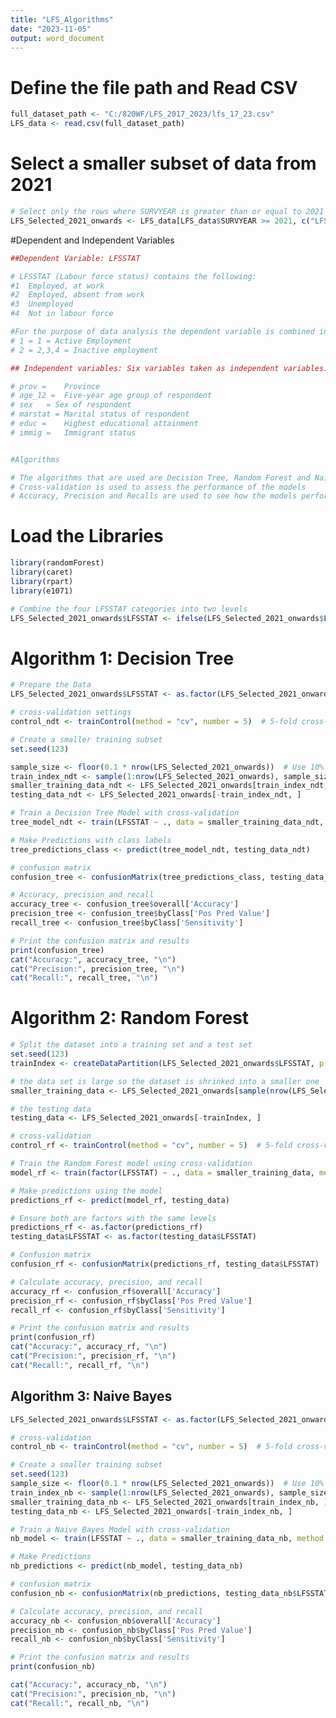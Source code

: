 ---
title: "LFS_Algorithms"
date: "2023-11-05"
output: word_document
---

# Define the file path and Read CSV
```{r}
full_dataset_path <- "C:/820WF/LFS_2017_2023/lfs_17_23.csv"
LFS_data <- read.csv(full_dataset_path)
```

# Select a smaller subset of data from 2021
```{r}
# Select only the rows where SURVYEAR is greater than or equal to 2021
LFS_Selected_2021_onwards <- LFS_data[LFS_data$SURVYEAR >= 2021, c("LFSSTAT", "PROV", "AGE_12", "SEX", "MARSTAT", "EDUC", "IMMIG")]
```


#Dependent and Independent Variables
```{r}
##Dependent Variable: LFSSTAT

# LFSSTAT (Labour force status) contains the following:
#1	Employed, at work
#2	Employed, absent from work
#3	Unemployed
#4	Not in labour force

#For the purpose of data analysis the dependent variable is combined into two levels
# 1 = 1 = Active Employment
# 2 = 2,3,4 = Inactive employment

## Independent variables: Six variables taken as independent variables:

# prov =	Province
# age_12 =	Five-year age group of respondent
# sex	= Sex of respondent
# marstat =	Marital status of respondent
# educ =	Highest educational attainment
# immig =	Immigrant status


#Algorithms

# The algorithms that are used are Decision Tree, Random Forest and Naive Bayes
# Cross-validation is used to assess the performance of the models
# Accuracy, Precision and Recalls are used to see how the models performed

```

# Load the Libraries
```{r}
library(randomForest)
library(caret)
library(rpart)
library(e1071)

# Combine the four LFSSTAT categories into two levels
LFS_Selected_2021_onwards$LFSSTAT <- ifelse(LFS_Selected_2021_onwards$LFSSTAT == 1, 1, 2)

```


# Algorithm 1: Decision Tree
```{r}
# Prepare the Data
LFS_Selected_2021_onwards$LFSSTAT <- as.factor(LFS_Selected_2021_onwards$LFSSTAT)

# cross-validation settings
control_ndt <- trainControl(method = "cv", number = 5)  # 5-fold cross-validation

# Create a smaller training subset
set.seed(123)

sample_size <- floor(0.1 * nrow(LFS_Selected_2021_onwards))  # Use 10% of the data
train_index_ndt <- sample(1:nrow(LFS_Selected_2021_onwards), sample_size)
smaller_training_data_ndt <- LFS_Selected_2021_onwards[train_index_ndt, ]
testing_data_ndt <- LFS_Selected_2021_onwards[-train_index_ndt, ]

# Train a Decision Tree Model with cross-validation
tree_model_ndt <- train(LFSSTAT ~ ., data = smaller_training_data_ndt, method = "rpart", trControl = control_ndt)

# Make Predictions with class labels
tree_predictions_class <- predict(tree_model_ndt, testing_data_ndt)

# confusion matrix
confusion_tree <- confusionMatrix(tree_predictions_class, testing_data_ndt$LFSSTAT)

# Accuracy, precision and recall
accuracy_tree <- confusion_tree$overall['Accuracy']
precision_tree <- confusion_tree$byClass['Pos Pred Value']
recall_tree <- confusion_tree$byClass['Sensitivity']

# Print the confusion matrix and results
print(confusion_tree)
cat("Accuracy:", accuracy_tree, "\n")
cat("Precision:", precision_tree, "\n")
cat("Recall:", recall_tree, "\n")
```

# Algorithm 2: Random Forest
```{r}
# Split the dataset into a training set and a test set
set.seed(123)
trainIndex <- createDataPartition(LFS_Selected_2021_onwards$LFSSTAT, p = 0.7, list = FALSE)

# the data set is large so the dataset is shrinked into a smaller one
smaller_training_data <- LFS_Selected_2021_onwards[sample(nrow(LFS_Selected_2021_onwards), nrow(LFS_Selected_2021_onwards) / 10), ]

# the testing data
testing_data <- LFS_Selected_2021_onwards[-trainIndex, ]

# cross-validation
control_rf <- trainControl(method = "cv", number = 5)  # 5-fold cross-validation

# Train the Random Forest model using cross-validation
model_rf <- train(factor(LFSSTAT) ~ ., data = smaller_training_data, method = "rf", trControl = control_rf, ntree = 25)

# Make predictions using the model
predictions_rf <- predict(model_rf, testing_data)

# Ensure both are factors with the same levels
predictions_rf <- as.factor(predictions_rf)
testing_data$LFSSTAT <- as.factor(testing_data$LFSSTAT)

# Confusion matrix
confusion_rf <- confusionMatrix(predictions_rf, testing_data$LFSSTAT)

# Calculate accuracy, precision, and recall
accuracy_rf <- confusion_rf$overall['Accuracy']
precision_rf <- confusion_rf$byClass['Pos Pred Value']
recall_rf <- confusion_rf$byClass['Sensitivity']

# Print the confusion matrix and results
print(confusion_rf)
cat("Accuracy:", accuracy_rf, "\n")
cat("Precision:", precision_rf, "\n")
cat("Recall:", recall_rf, "\n")
```

## Algorithm 3: Naive Bayes
```{r}
LFS_Selected_2021_onwards$LFSSTAT <- as.factor(LFS_Selected_2021_onwards$LFSSTAT)

# cross-validation
control_nb <- trainControl(method = "cv", number = 5)  # 5-fold cross-validation

# Create a smaller training subset
set.seed(123)
sample_size <- floor(0.1 * nrow(LFS_Selected_2021_onwards))  # Use 10% of the data
train_index_nb <- sample(1:nrow(LFS_Selected_2021_onwards), sample_size)
smaller_training_data_nb <- LFS_Selected_2021_onwards[train_index_nb, ]
testing_data_nb <- LFS_Selected_2021_onwards[-train_index_nb, ]

# Train a Naive Bayes Model with cross-validation
nb_model <- train(LFSSTAT ~ ., data = smaller_training_data_nb, method = "naive_bayes", trControl = control_nb)

# Make Predictions
nb_predictions <- predict(nb_model, testing_data_nb)

# confusion matrix
confusion_nb <- confusionMatrix(nb_predictions, testing_data_nb$LFSSTAT)

# Calculate accuracy, precision, and recall
accuracy_nb <- confusion_nb$overall['Accuracy']
precision_nb <- confusion_nb$byClass['Pos Pred Value']
recall_nb <- confusion_nb$byClass['Sensitivity']

# Print the confusion matrix and results
print(confusion_nb)

cat("Accuracy:", accuracy_nb, "\n")
cat("Precision:", precision_nb, "\n")
cat("Recall:", recall_nb, "\n")
```

